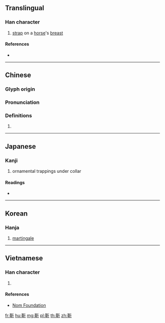 {{character info/new}}
==Translingual==

===Han character===
{{Han char|rn=177|rad=革|as=04|sn=13|four=42521|canj=TJHML|ids=⿰革斤}}

# [[strap]] on a [[horse]]'s [[breast]]

====References====
* {{Han ref|kx=1385.180|dkj=42728|dj=1900.090|hdz=74327.220|uh=9773|ud=38771|bh=E0DA|bd=57562}}

----

==Chinese==
{{zh-forms}}

===Glyph origin===
{{Han etym}}

===Pronunciation===
{{zh-pron
|m=jìn
|c=gan3
|mc=y
|oc=y
|ma=
|cat=n
}}

===Definitions===
{{zh-hanzi}}

# {{rfdef|lang=zh}}

----

==Japanese==

===Kanji===
{{ja-kanji|grade=|rs=革04}}

# ornamental trappings under collar

====Readings====
* {{ja-readings|on=[[きん]] (kin), [[こん]] (kon)|kun=[[むながい]] (munagai)}}

----

==Korean==

===Hanja===
{{ko-hanja|hangeul=근|eumhun=|rv=geun|mr=kŭn|y=kun}}

# [[martingale]]

----

==Vietnamese==

===Han character===
{{vi-readings|rs=革04| hanviet = [[ngẩn]], [[cận]]}}

# {{defn|lang=vi|sort=革04}}

====References====
*[http://nomfoundation.org/common/nom_details.php?codepoint=9773 Nom Foundation]

[[fr:靳]]
[[hu:靳]]
[[mg:靳]]
[[pl:靳]]
[[th:靳]]
[[zh:靳]]